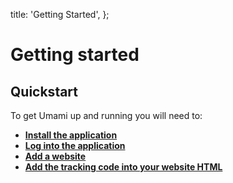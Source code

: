 
  title: 'Getting Started',
};

# Getting started

<p>
  <CloudBanner />
</p>

## Quickstart

To get Umami up and running you will need to:

- **[Install the application](/docs/install)**
- **[Log into the application](/docs/login)**
- **[Add a website](/docs/add-a-website)**
- **[Add the tracking code into your website HTML](/docs/collect-data)**
